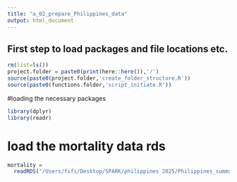```yaml
---
title: "a_02_prepare_Philippines_data"
output: html_document
---
```

## First step to load packages and file locations etc.
```r
rm(list=ls())
project.folder = paste0(print(here::here()),'/')
source(paste0(project.folder,'create_folder_structure.R'))
source(paste0(functions.folder,'script_initiate.R'))
```

#loading the necessary packages
```r
library(dplyr)
library(readr)
```

# load the mortality data rds
```r
mortality = 
  readRDS("/Users/fifi/Desktop/SPARK/philippines 2025/Philippines_summary.rds")
```
